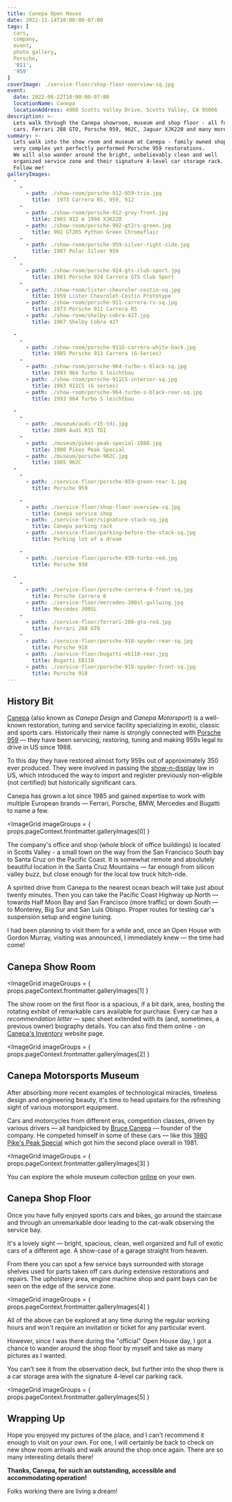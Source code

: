 ```yaml
---
title: Canepa Open House
date: 2022-11-14T10:00:00-07:00
tags: [
  cars,
  company,
  event,
  photo gallery,
  Porsche,
  '911',
  '959'
]
coverImage: ./service-floor/shop-floor-overview-sq.jpg
event:
  date: 2022-08-22T10:00:00-07:00
  locationName: Canepa
  locationAddress: 4900 Scotts Valley Drive, Scotts Valley, CA 95066
description: >-
  Lets walk through the Canepa showroom, museum and shop floor - all full of exotic and classic
  cars. Ferrari 288 GTO, Porsche 959, 962C, Jaguar XJK220 and many more.
summary: >-
  Lets walk into the show room and museum at Canepa - family owned shop famous for
  very complex yet perfectly performed Porsche 959 restorations.
  We will also wander around the bright, unbelievably clean and well
  organized service zone and their signature 4-level car storage rack.
  Follow me!
galleryImages:
  -
    -
      - path: ./show-room/porsche-912-959-trio.jpg
        title:  1973 Carrera RS, 959, 912
    -
      - path: ./show-room/porsche-912-grey-front.jpg
        title: 1965 912 и 1994 XJK220
      - path: ./show-room/porsche-992-gt2rs-green.jpg
        title: 992 GT2RS Python Green Chromaflair
    -
      - path: ./show-room/porsche-959-silver-right-side.jpg
        title: 1987 Polar Silver 959
  -
    -
      - path: ./show-room/porsche-924-gts-club-sport.jpg
        title: 1981 Porsche 924 Carrera GTS Club Sport
    -
      - path: ./show-room/lister-chevroler-costin-sq.jpg
        title: 1959 Lister Chevrolet-Costin Prototype
      - path: ./show-room/porsche-911-carrera-rs-sq.jpg
        title: 1973 Porsche 911 Carrera RS
      - path: ./show-room/shelby-cobra-427.jpg
        title: 1967 Shelby Cobra 427

  -
    -
      - path: ./show-room/porsche-911G-carrera-white-back.jpg
        title: 1985 Porsche 911 Carrera (G-Series)
    -
      - path: ./show-room/porsche-964-turbo-s-black-sq.jpg
        title: 1993 964 Turbo S leichtbau
      - path: ./show-room/porsche-911CS-interior-sq.jpg
        title: 1983 911CS (G series)
      - path: ./show-room/porsche-964-turbo-s-black-rear-sq.jpg
        title: 1993 964 Turbo S leichtbau

  -
    -
      - path: ./museum/audi-r15-tdi.jpg
        title: 2009 Audi R15 TDI
    -
      - path: ./museum/pikes-peak-special-1980.jpg
        title: 1980 Pikes Peak Special
      - path: ./museum/porsche-962C.jpg
        title: 1985 962C
  -
    -
      - path: ./service-floor/porsche-959-green-rear-1.jpg
        title: Porsche 959

    -
      - path: ./service-floor/shop-floor-overview-sq.jpg
        title: Canepa service shop
      - path: ./service-floor/signature-stack-sq.jpg
        title: Canepa parking rack
      - path: ./service-floor/parking-before-the-stack-sq.jpg
        title: Parking lot of a dream

    -
      - path: ./service-floor/porsche-930-turbo-red.jpg
        title: Porsche 930

  -
    -
      - path: ./service-floor/porsche-carrera-6-front-sq.jpg
        title: Porsche Carrera 6
      - path: ./service-floor/mercedes-300sl-gullwing.jpg
        title: Mercedes 300SL
    -
      - path: ./service-floor/ferrari-288-gto-red.jpg
        title: Ferrari 288 GTO
    -
      - path: ./service-floor/porsche-918-spyder-rear-sq.jpg
        title: Porsche 918
      - path: ./service-floor/bugatti-eb110-rear.jpg
        title: Bugatti EB110
      - path: ./service-floor/porsche-918-spyder-front-sq.jpg
        title: Porsche 918
---
```


## History Bit

[Canepa](https://canepa.com) (also known as _Canepa Design_ and _Canepa Motorsport_)
is a well-known restoration, tuning and service facility specializing in exotic, classic and
sports cars.
Historically their name is strongly connected with
[Porsche 959](https://en.wikipedia.org/wiki/Porsche_959)
&mdash; they have been servicing, restoring, tuning and making 959s legal to drive in US
since 1988.

To this day they have restored almost forty 959s out of approximately 350 ever produced.
They were involved in passing the [show-n-display](https://en.wikipedia.org/wiki/Show_or_Display)
law in US, which introduced the way to import and register previously non-eligible (not certified)
but historically significant cars.

Canepa has grown a lot since 1985 and gained expertise to work with multiple
European brands &mdash; Ferrari, Porsche, BMW, Mercedes and Bugatti to name a few.

<ImageGrid
  imageGroups = { props.pageContext.frontmatter.galleryImages[0] }
></ImageGrid>

The company's office and shop (whole block of office buildings)
is located in Scotts Valley - a small town on the way from the San Francisco South bay to
Santa Cruz on the Pacific Coast.
It is somewhat remote and absolutely beautiful location in the Santa Cruz Mountains &mdash;
far enough from silicon valley buzz, but close enough for the local tow truck hitch-ride.

A spirited drive from Canepa to the nearest ocean beach will take just about twenty minutes.
Then you can take the Pacific Coast Highway up North &mdash; towards Half Moon Bay and
San Francisco (more traffic) or down South &mdash; to Monterey, Big Sur and San Luis Obispo.
Proper routes for testing car's suspension setup and engine tuning.

I had been planning to visit them for a while and, once an Open House with Gordon Murray,
visiting was announced, I immediately knew &mdash; the time had come!

## Canepa Show Room

<ImageGrid
  imageGroups = { props.pageContext.frontmatter.galleryImages[1] }
></ImageGrid>

The show room on the first floor is a spacious, if a bit dark,
area, hosting the rotating exhibit of remarkable cars available for purchase.
Every car has a _recommendation letter_ &mdash; spec sheet extended with its
(and, sometimes, a previous owner) biography details.
You can also find them online - on [Canepa's Inventory](https://canepa.com/inventory/)
website page.

<ImageGrid
  imageGroups = { props.pageContext.frontmatter.galleryImages[2] }
></ImageGrid>

## Canepa Motorsports Museum

After absorbing more recent examples of technological miracles, timeless design
and engineering beauty, it's time to head upstairs for the refreshing sight of
various motorsport equipment.

Cars and motorcycles from different eras, competition classes, driven
by various drivers &mdash; all handpicked by [Bruce Canepa](https://canepa.com/bruce_canepa/)
&mdash; founder of the company.
He competed himself in some of these cars &mdash; like this
[1980 Pike's Peak Special](https://canepa.com/museum/1980-canepa-pikes-peak-special/)
which got him the second place overall in 1981.

<ImageGrid
  imageGroups = { props.pageContext.frontmatter.galleryImages[3] }
></ImageGrid>

You can explore the whole museum collection
[online](https://canepa.com/canepa-difference/canepa-museum/)
on your own.

## Canepa Shop Floor

Once you have fully enjoyed sports cars and bikes, go around the staircase
and through an unremarkable door leading to the cat-walk observing the service bay.

It's a lovely sight &mdash; bright, spacious, clean, well organized and full of exotic cars
of a different age. A show-case of a garage straight from heaven.

From there you can spot a few service bays surrounded with storage shelves used for
parts taken off cars during extensive restorations and repairs.
The upholstery area, engine machine shop and paint bays can be seen on the edge of the service
zone.

<ImageGrid
  imageGroups = { props.pageContext.frontmatter.galleryImages[4] }
></ImageGrid>

All of the above can be explored at any time during the regular working hours and
won't require an invitation or ticket for any particular event.

However, since I was there during the "official" Open House day, I got a chance
to wander around the shop floor by myself and take as many pictures as I wanted.

You can't see it from the observation deck, but further into the shop there is a car storage
area with the signature 4-level car parking rack.

<ImageGrid
  imageGroups = { props.pageContext.frontmatter.galleryImages[5] }
></ImageGrid>

## Wrapping Up

Hope you enjoyed my pictures of the place, and I can't recommend it enough to visit on your own.
For one, I will certainly be back to check on new show room arrivals and walk around
the shop once again.
There are so many interesting details there!

**Thanks, Canepa, for such an outstanding, accessible and accommodating operation!**

Folks working there are living a dream!
